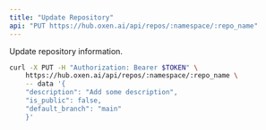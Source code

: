 ```yaml
---
title: "Update Repository"
api: "PUT https://hub.oxen.ai/api/repos/:namespace/:repo_name"
---
```


Update repository information.

```bash
curl -X PUT -H "Authorization: Bearer $TOKEN" \
    https://hub.oxen.ai/api/repos/:namespace/:repo_name \
    -- data '{
    "description": "Add some description",
    "is_public": false,
    "default_branch": "main"
    }'
```